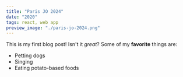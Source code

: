 ```yaml
---
title: "Paris JO 2024"
date: "2020"
tags: react, web app
preview_image: "./paris-jo-2024.png"
---
```


This is my first blog post! Isn't it _great_?
Some of my **favorite** things are:

- Petting dogs
- Singing
- Eating potato-based foods

